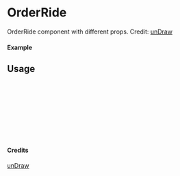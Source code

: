 
<Meta of={OrderRide} title="unDraw/OrderRide" />

# OrderRide

OrderRide component with different props.
Credit: [unDraw](https://undraw.co/illustrations)

#### Example

<Canvas of={OrderRide.Primary} />

## Usage

```ts
import { OrderRide } from "yadl-ui";

const Example = () => {
  return (
      <OrderRide />
  );
};

export default Example;
```

#### Credits
[unDraw](https://undraw.co/illustrations)
